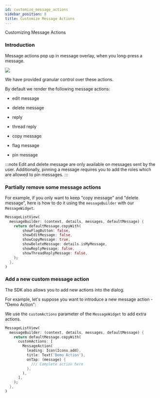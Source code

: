 ```yaml
---
id: customize_message_actions
sidebar_position: 8
title: Customize Message Actions
---
```


Customizing Message Actions

### Introduction

Message actions pop up in message overlay, when you long-press a message.

![](../assets/message_actions.jpg)

We have provided granular control over these actions.

By default we render the following message actions:

* edit message

* delete message

* reply

* thread reply

* copy message

* flag message

* pin message

:::note
Edit and delete message are only available on messages sent by the user.
Additionally, pinning a message requires you to add the roles which are allowed to pin messages.
:::

### Partially remove some message actions

For example, if you only want to keep "copy message" and "delete message",
here is how to do it using the `messageBuilder` with our `MessageWidget`.

```dart
MessageListView(
  messageBuilder: (context, details, messages, defaultMessage) {
    return defaultMessage.copyWith(
        showFlagButton: false,
        showEditMessage: false,
        showCopyMessage: true,
        showDeleteMessage: details.isMyMessage,
        showReplyMessage: false,
        showThreadReplyMessage: false,
    );
  },
)
```

### Add a new custom message action

The SDK also allows you to add new actions into the dialog.

For example, let's suppose you want to introduce a new message action - "Demo Action":

We use the `customActions` parameter of the `MessageWidget` to add extra actions.

```dart
MessageListView(
  messageBuilder: (context, details, messages, defaultMessage) {
    return defaultMessage.copyWith(
      customActions: [
        MessageAction(
          leading: Icon(Icons.add),
          title: Text('Demo Action'),
          onTap: (message) {
            /// Complete action here
          },
        ),
      ],
    );
  },
)
```
